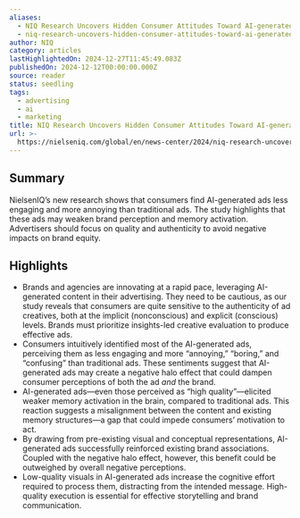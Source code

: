```yaml
---
aliases:
  - NIQ Research Uncovers Hidden Consumer Attitudes Toward AI-generated Ads
  - niq-research-uncovers-hidden-consumer-attitudes-toward-ai-generated-ads
author: NIQ
category: articles
lastHighlightedOn: 2024-12-27T11:45:49.083Z
publishedOn: 2024-12-12T00:00:00.000Z
source: reader
status: seedling
tags:
  - advertising
  - ai
  - marketing
title: NIQ Research Uncovers Hidden Consumer Attitudes Toward AI-generated Ads
url: >-
  https://nielseniq.com/global/en/news-center/2024/niq-research-uncovers-hidden-consumer-attitudes-toward-ai-generated-ads/
---
```

## Summary

NielsenIQ’s new research shows that consumers find AI-generated ads less engaging and more annoying than traditional ads. The study highlights that these ads may weaken brand perception and memory activation. Advertisers should focus on quality and authenticity to avoid negative impacts on brand equity.

## Highlights

- Brands and agencies are innovating at a rapid pace, leveraging AI-generated content in their advertising. They need to be cautious, as our study reveals that consumers are quite sensitive to the authenticity of ad creatives, both at the implicit (nonconscious) and explicit (conscious) levels. Brands must prioritize insights-led creative evaluation to produce effective ads.
- Consumers intuitively identified most of the AI-generated ads, perceiving them as less engaging and more “annoying,” “boring,” and “confusing” than traditional ads. These sentiments suggest that AI-generated ads may create a negative halo effect that could dampen consumer perceptions of both the ad _and_ the brand.
- AI-generated ads—even those perceived as “high quality”—elicited weaker memory activation in the brain, compared to traditional ads. This reaction suggests a misalignment between the content and existing memory structures—a gap that could impede consumers’ motivation to act.
- By drawing from pre-existing visual and conceptual representations, AI-generated ads successfully reinforced existing brand associations. Coupled with the negative halo effect, however, this benefit could be outweighed by overall negative perceptions.
- Low-quality visuals in AI-generated ads increase the cognitive effort required to process them, distracting from the intended message. High-quality execution is essential for effective storytelling and brand communication.
